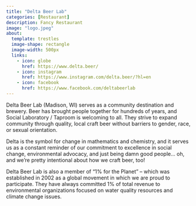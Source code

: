 ```yaml
---
title: "Delta Beer Lab"
categories: [Restaurant]
description: Fancy Restaurant  
image: "logo.jpeg"
about:
  template: trestles
  image-shape: rectangle
  image-width: 500px
  links:
    - icon: globe
      href: https://www.delta.beer/
    - icon: instagram
      href: https://www.instagram.com/delta.beer/?hl=en
    - icon: facebook
      href: https://www.facebook.com/deltabeerlab
---
```




Delta Beer Lab (Madison, WI) serves as a community destination and brewery. 
Beer has brought people together for hundreds of years, and Social Laboratory / Taproom is welcoming to all. 
They strive to expand community through quality, local craft beer without barriers to gender, race, or sexual orientation.

Delta is the symbol for change in mathematics and chemistry, and it serves us as a constant reminder of our commitment to excellence in social change,
environmental advocacy, and just being damn good people… oh, and we’re pretty intentional about how we craft beer, too!

Delta Beer Lab is also a member of “1% for the Planet” – which was established in 2002 as a global movement in which we are proud to participate.
They have always committed 1% of total revenue to environmental organizations focused on water quality resources and climate change issues.   

